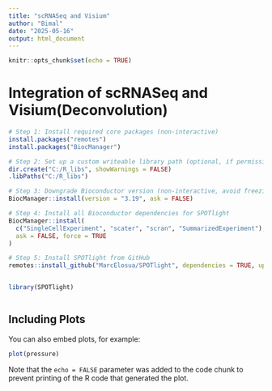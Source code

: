 ```yaml
---
title: "scRNASeq and Visium"
author: "Bimal"
date: "2025-05-16"
output: html_document
---
```


```r
knitr::opts_chunk$set(echo = TRUE)
```

# Integration of scRNASeq and Visium(Deconvolution)


```r

# Step 1: Install required core packages (non-interactive)
install.packages("remotes")
install.packages("BiocManager")

# Step 2: Set up a custom writeable library path (optional, if permissions are an issue)
dir.create("C:/R_libs", showWarnings = FALSE)
.libPaths("C:/R_libs")

# Step 3: Downgrade Bioconductor version (non-interactive, avoid freezing)
BiocManager::install(version = "3.19", ask = FALSE)

# Step 4: Install all Bioconductor dependencies for SPOTlight
BiocManager::install(
  c("SingleCellExperiment", "scater", "scran", "SummarizedExperiment"),
  ask = FALSE, force = TRUE
)

# Step 5: Install SPOTlight from GitHub
remotes::install_github("MarcElosua/SPOTlight", dependencies = TRUE, upgrade = "never")


library(SPOTlight)



```

## Including Plots

You can also embed plots, for example:

```r
plot(pressure)
```

Note that the `echo = FALSE` parameter was added to the code chunk to prevent printing of the R code that generated the plot.
